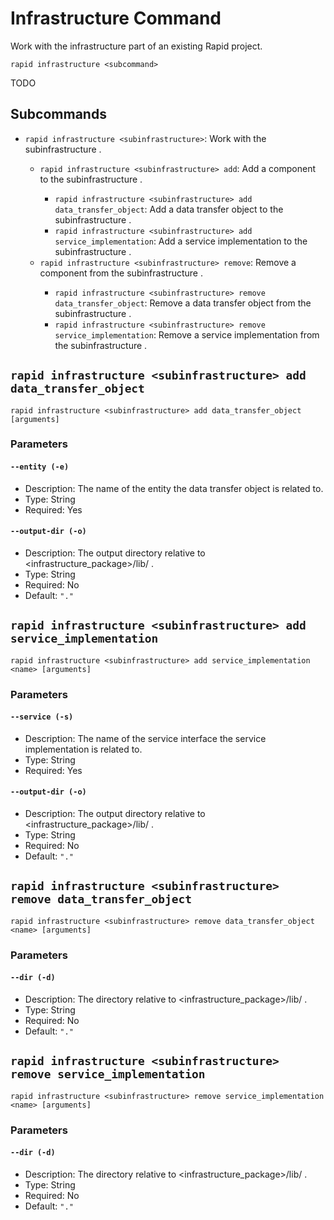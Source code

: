 # Infrastructure Command

Work with the infrastructure part of an existing Rapid project.

```
rapid infrastructure <subcommand>
```

TODO

## Subcommands

- `rapid infrastructure <subinfrastructure>`: Work with the subinfrastructure <subinfrastructure>.
  - `rapid infrastructure <subinfrastructure> add`: Add a component to the subinfrastructure <subinfrastructure>.
    - `rapid infrastructure <subinfrastructure> add data_transfer_object`: Add a data transfer object to the subinfrastructure <subinfrastructure>.
    - `rapid infrastructure <subinfrastructure> add service_implementation`: Add a service implementation to the subinfrastructure <subinfrastructure>.
  - `rapid infrastructure <subinfrastructure> remove`: Remove a component from the subinfrastructure <subinfrastructure>.
    - `rapid infrastructure <subinfrastructure> remove data_transfer_object`: Remove a data transfer object from the subinfrastructure <subinfrastructure>.
    - `rapid infrastructure <subinfrastructure> remove service_implementation`: Remove a service implementation from the subinfrastructure <subinfrastructure>.

## `rapid infrastructure <subinfrastructure> add data_transfer_object`

```
rapid infrastructure <subinfrastructure> add data_transfer_object [arguments]
```

### Parameters

#### `--entity (-e)`

- Description: The name of the entity the data transfer object is related to.
- Type: String
- Required: Yes

#### `--output-dir (-o)`

- Description: The output directory relative to <infrastructure_package>/lib/ .
- Type: String
- Required: No
- Default: `"."`

## `rapid infrastructure <subinfrastructure> add service_implementation`

```
rapid infrastructure <subinfrastructure> add service_implementation <name> [arguments]
```

### Parameters

#### `--service (-s)`

- Description: The name of the service interface the service implementation is related to.
- Type: String
- Required: Yes

#### `--output-dir (-o)`

- Description: The output directory relative to <infrastructure_package>/lib/ .
- Type: String
- Required: No
- Default: `"."`

## `rapid infrastructure <subinfrastructure> remove data_transfer_object`

```
rapid infrastructure <subinfrastructure> remove data_transfer_object <name> [arguments]
```

### Parameters

#### `--dir (-d)`

- Description: The directory relative to <infrastructure_package>/lib/ .
- Type: String
- Required: No
- Default: `"."`

## `rapid infrastructure <subinfrastructure> remove service_implementation`

```
rapid infrastructure <subinfrastructure> remove service_implementation <name> [arguments]
```

### Parameters

#### `--dir (-d)`

- Description: The directory relative to <infrastructure_package>/lib/ .
- Type: String
- Required: No
- Default: `"."`
